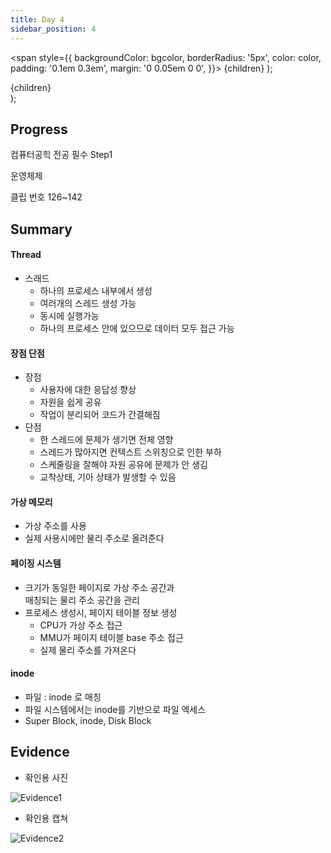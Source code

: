 ```yaml
---
title: Day 4
sidebar_position: 4
---
```


  <span
    style={{
      backgroundColor: bgcolor,
      borderRadius: '5px',
      color: color,
      padding: '0.1em 0.3em',
      margin: '0 0.05em 0 0',
    }}>
    {children}
  </span>
);

  <div style={{
        margin: '0 0 0.5em 0',
      }}>
    <span
      style={{
        backgroundColor: bgcolor,
        borderRadius: '5px',
        color: color,
        padding: '0.1em 0.3em',
      }}>
      {children}
    </span>
  </div>
);


## Progress
<Highlights bgcolor="#DB9509" color="#fff">컴퓨터공힉 전공 필수 Step1</Highlights>

<Highlights bgcolor="#4B0082" color="#fff">운영체제</Highlights> 

<Highlight bgcolor="#25c2a0" color="#fff">클립 번호</Highlight> 126~142


## Summary
#### Thread

- 스래드  
  - 하나의 프로세스 내부에서 생성
  - 여러개의 스레드 생성 가능
  - 동시에 실행가능
  - 하나의 프로세스 안에 있으므로 데이터 모두 접근 가능

#### 장점 단점

- 장점
  - 사용자에 대한 응답성 향상
  - 자원을 쉽게 공유
  - 작업이 분리되어 코드가 간결해짐
- 단점
  - 한 스레드에 문제가 생기면 전체 영향
  - 스레드가 많아지면 컨텍스트 스위칭으로 인한 부하
  - 스케줄링을 잘해야 자원 공유에 문제가 안 생김
  - 교착상태, 기아 상태가 발생할 수 있음

#### 가상 메모리

- 가상 주소를 사용
- 실제 사용시에만 물리 주소로 올려준다

#### 페이징 시스템

- 크기가 동일한 페이지로 가상 주소 공간과  
매칭되는 물리 주소 공간을 관리
- 프로세스 생성시, 페이지 테이블 정보 생성
  - CPU가 가상 주소 접근
  - MMU가 페이지 테이블 base 주소 접근
  - 실제 물리 주소를 가져온다

#### inode

- 파일 : inode 로 매칭
- 파일 시스템에서는 inode를 기반으로 파일 엑세스
- Super Block, inode, Disk Block


## Evidence
- 확인용 사진

![Evidence1](/img/ev/4주차/4-1.jpg)
- 확인용 캡쳐

![Evidence2](/img/ev/4주차/4-2.jpg)
